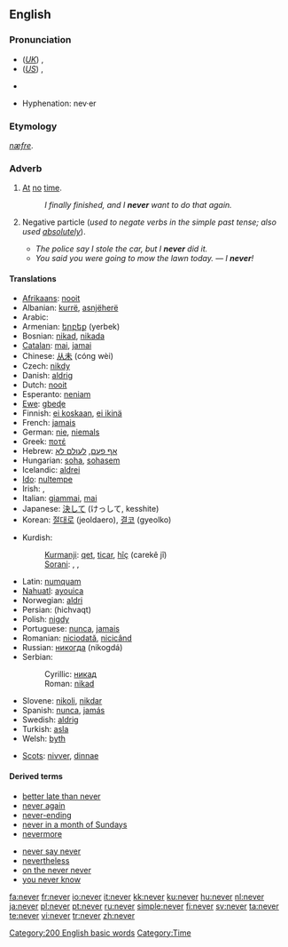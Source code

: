 {{wikipedia}}
==English==

{{rank|first|down|good|99|never|shall|most|where}}

===Pronunciation===
* (''[[Received Pronunciation|UK]]'') {{IPA|/ˈnɛvə/}}, {{SAMPA|/"nEv@/}}
* (''[[General American|US]]'') {{IPA|/ˈnɛvɚ/}}, {{SAMPA|/"nEv@`/}}
* {{audio|en-us-never.ogg|Audio (US)}}
*: {{rhymes|ɛvə(r)}}
* Hyphenation: nev&middot;er

===Etymology===
{{OE.}} ''[[næfre]]''.

===Adverb===
{{en-adv|-}}

# [[at|At]] [[no]] [[time]].
#: ''I finally finished, and I '''never''' want to do that again.''
# {{colloquial}} Negative particle (''used to negate verbs in the simple past tense; also used [[absolutely]]'').
#* ''The police say I stole the car, but I '''never''' did it.''
#* ''You said you were going to mow the lawn today.'' &mdash; ''I '''never'''!''<!--example of "never" used absolutely in this sense-->

====Translations====
{{trans-top|at no time}}
* [[Afrikaans]]: [[nooit]]
* Albanian: [[kurrë]], [[asnjëherë]]
* Arabic: {{Arab|[[ابدا|أبَدًا]]}} {{IPAchar|(’ábadan)}}
* Armenian: [[երբեք]] (yerbek)
* Bosnian: [[nikad#Bosnian|nikad]], [[nikada]]
* [[Catalan]]: [[mai]], [[jamai]]
* Chinese: [[从未]] (cóng wèi)
* Czech: [[nikdy]]
* Danish: [[aldrig]]
* Dutch: [[nooit]]
* Esperanto: [[neniam]]
* [[Ewe]]: [[gbeɖe]]
* Finnish: [[ei koskaan]], [[ei ikinä]]
* French: [[jamais]]
* German: [[nie]], [[niemals]]
* Greek: [[ποτέ]]
* Hebrew: [[אף פעם]], [[לעולם לא]]
* Hungarian: [[soha]], [[sohasem]]
* Icelandic: [[aldrei]]
* [[Ido]]: [[nultempe]]
* Irish: {{t|ga|ariamh}}, {{t|ga|go deo}} {{context|after a negative}}
* Italian: [[giammai]], [[mai#Italian|mai]]
* Japanese: [[決して]] (けっして, kesshite)
* Korean: [[절대로]] (jeoldaero), [[결코]] (gyeolko)
{{trans-mid}}
* Kurdish:
*: [[Kurmanji]]: [[qet]], [[ticar]], [[hîç]] (carekê jî)
*: [[Sorani]]: {{KUchar|[[هیچ]]}}, {{KUchar|[[قه‌د]]}}, {{KUchar|[[هه‌رگیز]]}}
* Latin: [[numquam]]
* [[Nahuatl]]: [[ayouica]]
* Norwegian: [[aldri]]
* Persian: {{fa-Arab|[[هیچ وقت]]}} (hichvaqt)
* Polish: [[nigdy]]
* Portuguese: [[nunca]], [[jamais]]
* Romanian: [[niciodată]], [[nicicând]]
* Russian: [[никогда]] (nikogdá)
* Serbian:
*: Cyrillic: [[никад#Serbian|никад]]
*: Roman: [[nikad#Serbian|nikad]]
* Slovene: [[nikoli]], [[nikdar]]
* Spanish: [[nunca]], [[jamás]]
* Swedish: [[aldrig]]
* Turkish: [[asla]]
* Welsh: [[byth]]
{{trans-bottom}}

{{trans-top|nonstandard: did not}}
{{trans-mid}}
{{trans-bottom}}

{{checktrans}}
* [[Scots]]: [[nivver]], [[dinnae]]

====Derived terms====
{{rel-top|terms derived from ''never''}}
* [[better late than never]]
* [[never again]]
* [[never-ending]]
* [[never in a month of Sundays]]
* [[nevermore]]
{{rel-mid}}
* [[never say never]]
* [[nevertheless]]
* [[on the never never]]
* [[you never know]]
{{rel-bottom}}

[[Category:200 English basic words]]
[[Category:Time]]

[[fa:never]]
[[fr:never]]
[[io:never]]
[[it:never]]
[[kk:never]]
[[ku:never]]
[[hu:never]]
[[nl:never]]
[[ja:never]]
[[pl:never]]
[[pt:never]]
[[ru:never]]
[[simple:never]]
[[fi:never]]
[[sv:never]]
[[ta:never]]
[[te:never]]
[[vi:never]]
[[tr:never]]
[[zh:never]]